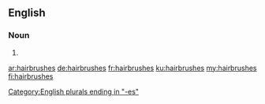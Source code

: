 ==English==

===Noun===
{{head|en|plural}}

# {{plural of|hairbrush|lang=en}}

[[Category:English plurals ending in "-es"]]

[[ar:hairbrushes]]
[[de:hairbrushes]]
[[fr:hairbrushes]]
[[ku:hairbrushes]]
[[my:hairbrushes]]
[[fi:hairbrushes]]
